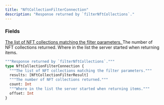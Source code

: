 ```yaml
---
title: "NftCollectionFilterConnection"
description: "Response returned by `filterNftCollections`."
---
```


### Fields

<a href="/api-reference/types/nftcollectionfilterresult">
  <ResponseField name="results" type="[NftCollectionFilterResult]">
    The list of NFT collections matching the filter parameters.
  </ResponseField>
</a>

<ResponseField name="count" type="Int">
  The number of NFT collections returned.
</ResponseField>

<ResponseField name="offset" type="Int">
  Where in the list the server started when returning items.
</ResponseField>


```graphql NftCollectionFilterConnection
"""Response returned by `filterNftCollections`."""
type NftCollectionFilterConnection {
  """The list of NFT collections matching the filter parameters."""
  results: [NftCollectionFilterResult]
  """The number of NFT collections returned."""
  count: Int
  """Where in the list the server started when returning items."""
  offset: Int
}
```
